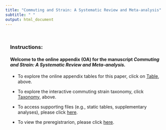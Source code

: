 ```yaml
---
title: "Commuting and Strain: A Systematic Review and Meta-analysis"
subtitle: " "
output: html_document
---
```


<div class="row" style="padding-left: 15px;">

<br>

### **Instructions:** 

#### Welcome to the online appendix (OA) for the manuscript **_Commuting and Strain: A Systematic Review and Meta-analysis._** 

- To explore the online appendix tables for this paper, click on [Table](table.html), above.

- To explore the interactive commuting strain taxonomy, click [Taxonomy](taxonomy.html), above.

- To access supporting files (e.g., static tables, supplementary analyses), please click [here](https://osf.io/z87qg/?view_only=60a7db567dbb4f40a60b4807b455a1e0).

- To view the preregistrarion, please click [here](https://osf.io/gp6ks/?view_only=7d928022d6c544f8a000de7620244703).

</div>

<br>
<br>

<!-- <center>  -->

<!-- #### Developed by [SEAL Lab](https://www.cortrudolph.com) -->

<!-- <a href = "https://www.cortrudolph.com"> -->

<!-- <img src="images/logo1.png" width="100" height="112.5"> -->

<!-- </center> -->

